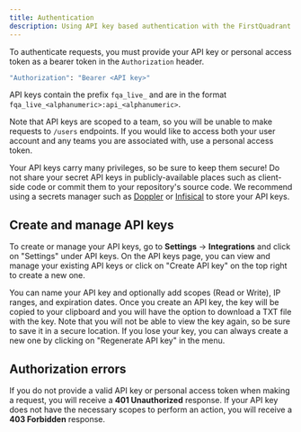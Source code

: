 ```yaml
---
title: Authentication
description: Using API key based authentication with the FirstQuadrant API
---
```


To authenticate requests, you must provide your API key or personal access token as a bearer token in the `Authorization` header.

```bash
"Authorization": "Bearer <API key>"
```

API keys contain the prefix `fqa_live_` and are in the format `fqa_live_<alphanumeric>:api_<alphanumeric>`.

Note that API keys are scoped to a team, so you will be unable to make requests to `/users` endpoints. If you would like to access both your user account and any teams you are associated with, use a personal access token.

Your API keys carry many privileges, so be sure to keep them secure! Do not share your secret API keys in publicly-available places such as client-side code or commit them to your repository's source code. We recommend using a secrets manager such as [Doppler](https://www.doppler.com) or [Infisical](https://infisical.com) to store your API keys.

## Create and manage API keys

To create or manage your API keys, go to **Settings** -> **Integrations** and click on "Settings" under API keys. On the API keys page, you can view and manage your existing API keys or click on "Create API key" on the top right to create a new one.

You can name your API key and optionally add scopes (Read or Write), IP ranges, and expiration dates. Once you create an API key, the key will be copied to your clipboard and you will have the option to download a TXT file with the key. Note that you will not be able to view the key again, so be sure to save it in a secure location. If you lose your key, you can always create a new one by clicking on "Regenerate API key" in the menu.

## Authorization errors

If you do not provide a valid API key or personal access token when making a request, you will receive a **401 Unauthorized** response. If your API key does not have the necessary scopes to perform an action, you will receive a **403 Forbidden** response.
